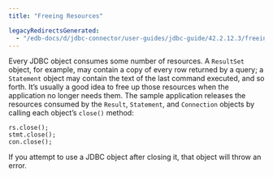 ```yaml
---
title: "Freeing Resources"

legacyRedirectsGenerated:
  - "/edb-docs/d/jdbc-connector/user-guides/jdbc-guide/42.2.12.3/freeing_resources.html"
---
```


<div id="freeing_resources" class="registered_link"></div>

Every JDBC object consumes some number of resources. A `ResultSet` object, for example, may contain a copy of every row returned by a query; a `Statement` object may contain the text of the last command executed, and so forth. It’s usually a good idea to free up those resources when the application no longer needs them. The sample application releases the resources consumed by the `Result`, `Statement`, and `Connection` objects by calling each object’s `close()` method:

```text
rs.close();
stmt.close();
con.close();
```

If you attempt to use a JDBC object after closing it, that object will throw an error.
